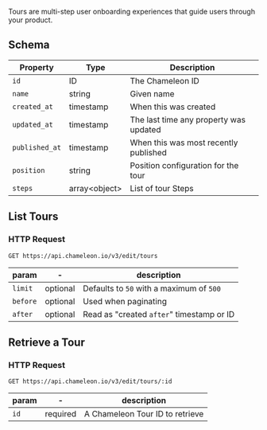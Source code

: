 Tours are multi-step user onboarding experiences that guide users through your product.

## Schema

| Property | Type | Description |
| --- | --- | --- |
| `id` | ID | The Chameleon ID |
| `name` | string | Given name |
| `created_at` | timestamp | When this was created |
| `updated_at` | timestamp | The last time any property was updated |
| `published_at` | timestamp | When this was most recently published |
| `position` | string | Position configuration for the tour |
| `steps` | array&lt;object&gt; | List of tour Steps |

## List Tours

### HTTP Request

```http
GET https://api.chameleon.io/v3/edit/tours
```

| param | - | description |
| ------ | -------- | ------------------------------------------------------------ |
| `limit` | optional | Defaults to `50` with a maximum of `500` |
| `before` | optional | Used when paginating |
| `after` | optional | Read as "created `after`" timestamp or ID |

## Retrieve a Tour

### HTTP Request

```http
GET https://api.chameleon.io/v3/edit/tours/:id
```

| param | - | description |
| ----- | -------- | ------------------------------------------------------------ |
| `id` | required | A Chameleon Tour ID to retrieve |